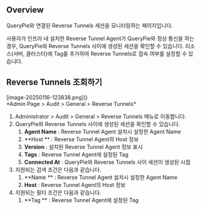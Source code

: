## Overview
QueryPie와 연결된 Reverse Tunnels 세션을 모니터링하는 페이지입니다.

사용자가 인프라 내 설치한 Reverse Tunnel Agent가 QueryPie와 정상 통신을 하는 경우, QueryPie와 Reverse Tunnels 사이에 생성된 세션을 확인할 수 있습니다. 리소스(서버, 클러스터)에 Tag를 추가하여 Reverse Tunnels로 접속 여부를 설정할 수 있습니다.

## Reverse Tunnels 조회하기
<p align="center">
<div>[image-20250116-123838.png]()</div>
*Admin Page &gt; Audit &gt; General &gt; Reverse Tunnels*
</p>

1. Administrator &gt; Audit &gt; General &gt; Reverse Tunnels 메뉴로 이동합니다.
2. QueryPie와 Reverse Tunnels 사이에 생성된 세션을 확인할 수 있습니다.
    1. **Agent Name**  : Reverse Tunnel Agent 설치시 설정한 Agent Name
    2. **Host ** : Reverse Tunnel Agent의 Host 정보
    3. **Version**  : 설치된 Reverse Tunnel Agent 정보 표시
    4. **Tags**  : Reverse Tunnel Agent에 설정된 Tag
    5. **Connected At**  : QueryPie와 Reverse Tunnels 사이 세션이 생성된 시점
3. 지원되는 검색 조건은 다음과 같습니다.
    1. **Name ** : Reverse Tunnel Agent 설치시 설정한 Agent Name
    2. **Host**  : Reverse Tunnel Agent의 Host 정보
4. 지원되는 필터 조건은 다음과 같습니다.
    1. **Tag ** : Reverse Tunnel Agent에 설정된 Tag


